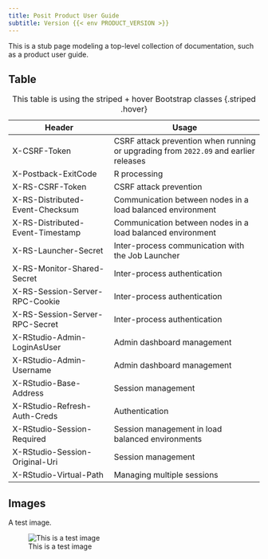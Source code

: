 ```yaml
---
title: Posit Product User Guide
subtitle: Version {{< env PRODUCT_VERSION >}}
---
```


This is a stub page modeling a top-level collection of documentation, such as
a product user guide.

## Table

| Header                           | Usage                                                                              |
|-----------------------------|-------------------------------------------|
| X-CSRF-Token                     | CSRF attack prevention when running or upgrading from `2022.09` and earlier releases |
| X-Postback-ExitCode              | R processing                                                                       |
| X-RS-CSRF-Token                  | CSRF attack prevention                                                             |
| X-RS-Distributed-Event-Checksum  | Communication between nodes in a load balanced environment                         |
| X-RS-Distributed-Event-Timestamp | Communication between nodes in a load balanced environment                         |
| X-RS-Launcher-Secret             | Inter-process communication with the Job Launcher                                  |
| X-RS-Monitor-Shared-Secret       | Inter-process authentication                                                       |
| X-RS-Session-Server-RPC-Cookie   | Inter-process authentication                                                       |
| X-RS-Session-Server-RPC-Secret   | Inter-process authentication                                                       |
| X-RStudio-Admin-LoginAsUser      | Admin dashboard management                                                         |
| X-RStudio-Admin-Username         | Admin dashboard management                                                         |
| X-RStudio-Base-Address           | Session management                                                                 |
| X-RStudio-Refresh-Auth-Creds     | Authentication                                                                     |
| X-RStudio-Session-Required       | Session management in load balanced environments                                   |
| X-RStudio-Session-Original-Uri   | Session management                                                                 |
| X-RStudio-Virtual-Path           | Managing multiple sessions                                                         |

:This table is using the striped + hover Bootstrap classes {.striped .hover}



## Images

A test image.

![This is a test image](/_extensions/posit-docs/assets/images/posit-logo-fullcolor-TM.svg "testing for alt text stuff")